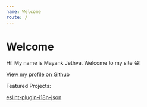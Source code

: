 ```yaml
---
name: Welcome
route: /
---
```


# Welcome

Hi! My name is Mayank Jethva. Welcome to my site 😁!

[View my profile on Github](https://github.com/mayank23)

Featured Projects:

[eslint-plugin-i18n-json](https://github.com/godaddy/eslint-plugin-i18n-json)